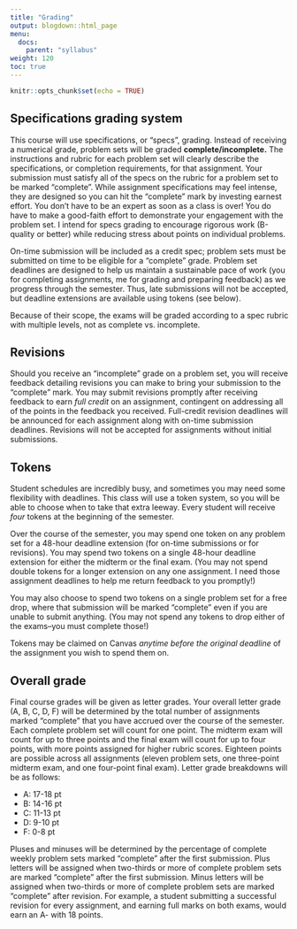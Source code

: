 ```yaml
---
title: "Grading"
output: blogdown::html_page
menu:
  docs:
    parent: "syllabus"
weight: 120
toc: true
---
```


```r
knitr::opts_chunk$set(echo = TRUE)
```

## Specifications grading system

This course will use specifications, or "specs", grading. Instead of receiving a numerical grade, problem sets will be graded **complete/incomplete.** The instructions and rubric for each problem set will clearly describe the specifications, or completion requirements, for that assignment. Your submission must satisfy all of the specs on the rubric for a problem set to be marked "complete". While assignment specifications may feel intense, they are designed so you can hit the "complete" mark by investing earnest effort. You don’t have to be an expert as soon as a class is over! You do have to make a good-faith effort to demonstrate your engagement with the problem set. I intend for specs grading to encourage rigorous work (B-quality or better) while reducing stress about points on individual problems.

On-time submission will be included as a credit spec; problem sets must be submitted on time to be eligible for a "complete" grade. Problem set deadlines are designed to help us maintain a sustainable pace of work (you for completing assignments, me for grading and preparing feedback) as we progress through the semester. Thus, late submissions will not be accepted, but deadline extensions are available using tokens (see below).

Because of their scope, the exams will be graded according to a spec rubric with multiple levels, not as complete vs. incomplete. 

## Revisions

Should you receive an "incomplete" grade on a problem set, you will receive feedback detailing revisions you can make to bring your submission to the "complete" mark. You may submit revisions promptly after receiving feedback to earn _full credit_ on an assignment, contingent on addressing all of the points in the feedback you received. Full-credit revision deadlines will be announced for each assignment along with on-time submission deadlines. Revisions will not be accepted for assignments without initial submissions.

## Tokens

Student schedules are incredibly busy, and sometimes you may need some flexibility with deadlines. This class will use a token system, so you will be able to choose when to take that extra leeway. Every student will receive _four_ tokens at the beginning of the semester. 

Over the course of the semester, you may spend one token on any problem set for a 48-hour deadline extension (for on-time submissions or for revisions). You may spend two tokens on a single 48-hour deadline extension for either the midterm or the final exam. (You may not spend double tokens for a longer extension on any one assignment. I need those assignment deadlines to help me return feedback to you promptly!)

You may also choose to spend two tokens on a single problem set for a free drop, where that submission will be marked "complete" even if you are unable to submit anything. (You may not spend any tokens to drop either of the exams--you must complete those!) 

Tokens may be claimed on Canvas _anytime before the original deadline_ of the assignment you wish to spend them on.

## Overall grade

Final course grades will be given as letter grades. Your overall letter grade (A, B, C, D, F) will be determined by the total number of assignments marked "complete" that you have accrued over the course of the semester. Each complete problem set will count for one point. The midterm exam will count for up to three points and the final exam will count for up to four points, with more points assigned for higher rubric scores. Eighteen points are possible across all assignments (eleven problem sets, one three-point midterm exam, and one four-point final exam). Letter grade breakdowns will be as follows:

- A: 17-18 pt
- B: 14-16 pt
- C: 11-13 pt
- D: 9-10 pt
- F: 0-8 pt

Pluses and minuses will be determined by the percentage of complete weekly problem sets marked "complete" after the first submission. Plus letters will be assigned when two-thirds or more of complete problem sets are marked "complete" after the first submission. Minus letters will be assigned when two-thirds or more of complete problem sets are marked "complete" after revision. For example, a student submitting a successful revision for every assignment, and earning full marks on both exams, would earn an A- with 18 points.
